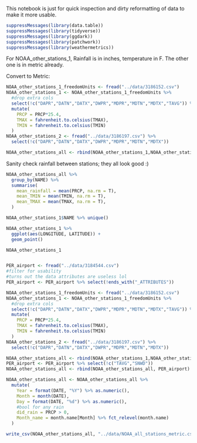 
This notebook is just for quick inspection and dirty reformatting of data to make it more usable.

```r
suppressMessages(library(data.table))
suppressMessages(library(tidyverse))
suppressMessages(library(ggdark))
suppressMessages(library(patchwork))
suppressMessages(library(weathermetrics))
```

For NOAA_other_stations_1, Rainfall is in inches, temperature in F. The other one is in metric already.

Convert to Metric:
```r
NOAA_other_stations_1_freedomUnits <- fread("../data/3186152.csv")
NOAA_other_stations_1 <- NOAA_other_stations_1_freedomUnits %>% 
  #drop extra cols
  select(!c("DAPR","DATN","DATX","DWPR","MDPR","MDTN","MDTX","TAVG")) %>% 
  mutate(
    PRCP = PRCP*25.4,
    TMAX = fahrenheit.to.celsius(TMAX),
    TMIN = fahrenheit.to.celsius(TMIN)
  )
NOAA_other_stations_2 <- fread("../data/3186197.csv") %>% 
  select(!c("DAPR","DATN","DATX","DWPR","MDPR","MDTN","MDTX"))
```

```r
NOAA_other_stations_all <- rbind(NOAA_other_stations_1,NOAA_other_stations_2)
```

Sanity check rainfall between stations; they all look good :)

```r
NOAA_other_stations_all %>% 
  group_by(NAME) %>% 
  summarise(
    mean_rainfall = mean(PRCP, na.rm = T),
    mean_TMIN = mean(TMIN, na.rm = T),
    mean_TMAX = mean(TMAX, na.rm = T),
  )
```




```r
NOAA_other_stations_1$NAME %>% unique()
```

```r
NOAA_other_stations_1 %>% 
  ggplot(aes(LONGITUDE, LATITUDE)) +
  geom_point()
```

```r
NOAA_other_stations_1
```

```r

```









```r
PER_airport <- fread("../data/3184544.csv")
#filter for usability
#turns out the data attributes are useless lol
PER_airport <- PER_airport %>% select(!ends_with("_ATTRIBUTES"))

NOAA_other_stations_1_freedomUnits <- fread("../data/3186152.csv")
NOAA_other_stations_1 <- NOAA_other_stations_1_freedomUnits %>% 
  #drop extra cols
  select(!c("DAPR","DATN","DATX","DWPR","MDPR","MDTN","MDTX","TAVG")) %>% 
  mutate(
    PRCP = PRCP*25.4,
    TMAX = fahrenheit.to.celsius(TMAX),
    TMIN = fahrenheit.to.celsius(TMIN)
  )
NOAA_other_stations_2 <- fread("../data/3186197.csv") %>% 
  select(!c("DAPR","DATN","DATX","DWPR","MDPR","MDTN","MDTX"))

NOAA_other_stations_all <- rbind(NOAA_other_stations_1,NOAA_other_stations_2)
PER_airport <- PER_airport %>% select(!c("TAVG","SNWD"))
NOAA_other_stations_all <- rbind(NOAA_other_stations_all, PER_airport)

NOAA_other_stations_all <- NOAA_other_stations_all %>% 
  mutate(
    Year = format(DATE, "%Y") %>% as.numeric(),
    Month = month(DATE),
    Day = format(DATE, "%d") %>% as.numeric(),
    #bool for any rain
    did_rain = PRCP > 0,
    Month_name = month.name[Month] %>% fct_relevel(month.name)
  )

write_csv(NOAA_other_stations_all, "../data/NOAA_all_stations_metric.csv")
```











